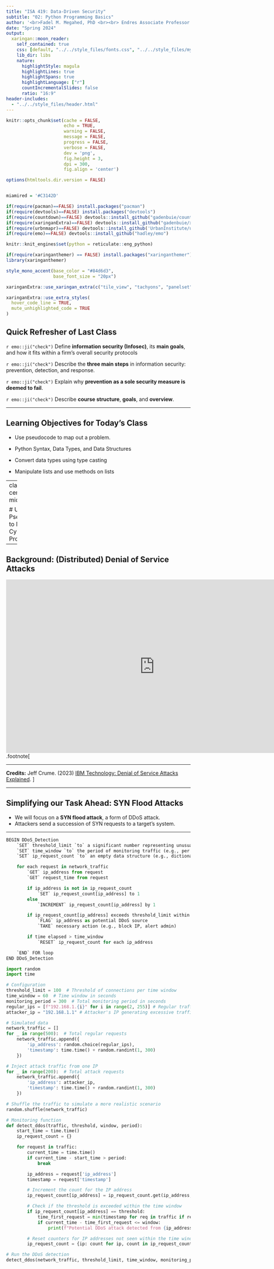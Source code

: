```yaml
---
title: "ISA 419: Data-Driven Security"
subtitle: "02: Python Programming Basics"
author: '<br>Fadel M. Megahed, PhD <br><br> Endres Associate Professor <br> Farmer School of Business<br> Miami University<br><br> [`r icons::icon_style(icons::fontawesome("twitter"), fill = "white")` @FadelMegahed](https://twitter.com/FadelMegahed) <br> [`r icons::icon_style(icons::fontawesome("github"), fill = "white")` fmegahed](https://github.com/fmegahed/) <br> [`r icons::icon_style(icons::fontawesome("paper-plane", style = "solid"), fill = "white")` fmegahed@miamioh.edu](mailto:fmegahed@miamioh.edu)<br> [`r icons::icon_style(icons::fontawesome("question"), fill = "white")` Automated Scheduler for Office Hours](https://calendly.com/fmegahed)<br><br>'
date: "Spring 2024"
output:
  xaringan::moon_reader:
    self_contained: true
    css: [default, "../../style_files/fonts.css", "../../style_files/my-theme.css"]
    lib_dir: libs
    nature:
      highlightStyle: magula
      highlightLines: true
      highlightSpans: true
      highlightLanguage: ["r"]
      countIncrementalSlides: false
      ratio: "16:9"
header-includes:  
  - "../../style_files/header.html"
---
```



```r
knitr::opts_chunk$set(cache = FALSE,
                      echo = TRUE,
                      warning = FALSE,
                      message = FALSE,
                      progress = FALSE, 
                      verbose = FALSE,
                      dev = 'png',
                      fig.height = 3,
                      dpi = 300,
                      fig.align = 'center')

options(htmltools.dir.version = FALSE)


miamired = '#C3142D'

if(require(pacman)==FALSE) install.packages("pacman")
if(require(devtools)==FALSE) install.packages("devtools")
if(require(countdown)==FALSE) devtools::install_github("gadenbuie/countdown")
if(require(xaringanExtra)==FALSE) devtools::install_github("gadenbuie/xaringanExtra")
if(require(urbnmapr)==FALSE) devtools::install_github('UrbanInstitute/urbnmapr')
if(require(emo)==FALSE) devtools::install_github("hadley/emo")

knitr::knit_engines$set(python = reticulate::eng_python)
```

```r
if(require(xaringanthemer) == FALSE) install.packages("xaringanthemer")
library(xaringanthemer)

style_mono_accent(base_color = "#84d6d3",
                  base_font_size = "20px")

xaringanExtra::use_xaringan_extra(c("tile_view", "tachyons", "panelset", "search", "fit_screen", "editable", "clipboard"))

xaringanExtra::use_extra_styles(
  hover_code_line = TRUE,
  mute_unhighlighted_code = TRUE
)
```


## Quick Refresher of Last Class

`r emo::ji("check")` Define **information security (Infosec)**, its **main goals**, and how it fits within a firm’s overall security protocols  

`r emo::ji("check")` Describe the **three main steps** in information security: prevention, detection, and response.

`r emo::ji("check")` Explain why **prevention as a sole security measure is deemed to fail**. 

`r emo::ji("check")` Describe **course structure**, **goals**, and **overview**.  


---

## Learning Objectives for Today's Class

- Use pseudocode to map out a problem.  

- Python Syntax, Data Types, and Data Structures  

- Convert data types using type casting  

- Manipulate lists and use methods on lists


---
class: inverse, center, middle

# Use Pseudocode to Map out a Cybersecurity Problem

---

## Background: (Distributed) Denial of Service Attacks

<center>
<iframe width="810" height="472.5" src="https://www.youtube-nocookie.com/embed/bDAY-oUP0DQ?si=9RiVqrFSJdStTIeS" title="YouTube video player" frameborder="0" allow="accelerometer; autoplay; clipboard-write; encrypted-media; gyroscope; picture-in-picture; web-share" allowfullscreen></iframe>
</center>


.footnote[
<html>
<hr>
</html>

**Credits:** Jeff Crume. (2023) [IBM Technology: Denial of Service Attacks Explained](https://www.youtube.com/watch?v=bDAY-oUP0DQ).
]

---

## Simplifying our Task Ahead: SYN Flood Attacks

- We will focus on a **SYN flood attack**, a form of DDoS attack.
- Attackers send a succession of SYN requests to a target's system.



---


```python
BEGIN DDoS_Detection
    `SET` threshold_limit `to` a significant number representing unusual traffic
    `SET` time_window `to` the period of monitoring traffic (e.g., per minute)
    `SET` ip_request_count `to` an empty data structure (e.g., dictionary)

    for each request in network_traffic
        `GET` ip_address from request
        `GET` request_time from request

        if ip_address is not in ip_request_count
            `SET` ip_request_count[ip_address] to 1
        else
            `INCREMENT` ip_request_count[ip_address] by 1

        if ip_request_count[ip_address] exceeds threshold_limit within time_window
            `FLAG` ip_address as potential DDoS source
            `TAKE` necessary action (e.g., block IP, alert admin)

        if time elapsed > time_window
            `RESET` ip_request_count for each ip_address

    `END` FOR loop
END DDoS_Detection
```



```python
import random
import time

# Configuration
threshold_limit = 100  # Threshold of connections per time window
time_window = 60  # Time window in seconds
monitoring_period = 300  # Total monitoring period in seconds
regular_ips = [f"192.168.1.{i}" for i in range(2, 255)] # Regular traffic IPs
attacker_ip = "192.168.1.1" # Attacker's IP generating excessive traffic

# Simulated data
network_traffic = []
for _ in range(500):  # Total regular requests
    network_traffic.append({
        'ip_address': random.choice(regular_ips),
        'timestamp': time.time() + random.randint(1, 300)
    })

# Inject attack traffic from one IP
for _ in range(200):  # Total attack requests
    network_traffic.append({
        'ip_address': attacker_ip,
        'timestamp': time.time() + random.randint(1, 300)
    })

# Shuffle the traffic to simulate a more realistic scenario
random.shuffle(network_traffic)

# Monitoring function
def detect_ddos(traffic, threshold, window, period):
    start_time = time.time()
    ip_request_count = {}

    for request in traffic:
        current_time = time.time()
        if current_time - start_time > period:
            break

        ip_address = request['ip_address']
        timestamp = request['timestamp']

        # Increment the count for the IP address
        ip_request_count[ip_address] = ip_request_count.get(ip_address, 0) + 1

        # Check if the threshold is exceeded within the time window
        if ip_request_count[ip_address] == threshold:
            time_first_request = min(timestamp for req in traffic if req['ip_address'] == ip_address)
            if current_time - time_first_request <= window:
                print(f"Potential DDoS attack detected from {ip_address}")

        # Reset counters for IP addresses not seen within the time window
        ip_request_count = {ip: count for ip, count in ip_request_count.items() if current_time - timestamp <= window}

# Run the DDoS detection
detect_ddos(network_traffic, threshold_limit, time_window, monitoring_period)

```

